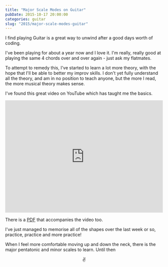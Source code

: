 ```yaml
---
title: "Major Scale Modes on Guitar"
pubDate: 2015-10-17 20:00:00
categories: guitar
slug: "2015/major-scale-modes-guitar"
---
```


I find playing Guitar is a great way to unwind after a good days worth of coding.

I've been playing for about a year now and I love it. I'm really, really good at playing the same 4 chords over and over again - just ask my flatmates.

To attempt to remedy this, I've started to learn a lot more theory, with the hope that I'll be able to better my improv skills. I don't yet fully understand all the theory, and am in no position to teach anyone, but the more I read, the more musical theory makes sense.

I've found this great video on YouTube which has taught me the basics.

<iframe width="100%" height="360" src="https://www.youtube.com/embed/-qk1bIX29Y4" frameborder="0" allowfullscreen></iframe>

There is a [PDF](https://guitarlessons365.com/scores/dec2009/3-Notes-Per-String-Major.pdf) that accompanies the video too.

I've just managed to memorise all of the shapes over the last week or so, practice, practice and more practice!

When I feel more comfortable moving up and down the neck, there is the major pentatonic and minor scales to learn. Until then

<center>✌️</center>
